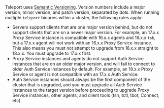 Teleport uses [Semantic Versioning](https://semver.org/). Version numbers
include a major version, minor version, and patch version, separated by dots.
When running multiple `teleport` binaries within a cluster, the following rules
apply:

- Servers support clients that are one major version behind, but do not support
  clients that are on a newer major version. For example, an 17.x.x Proxy
  Service instance is compatible with 16.x.x agents and 16.x.x `tsh`, but a
  17.x.x agent will not work with an 16.x.x Proxy Service instance. This also
  means you must not attempt to upgrade from 16.x.x straight to 18.x.x. You must
  upgrade to 17.x.x first.
- Proxy Service instances and agents do not support Auth Service instances that
  are on an older major version, and will fail to connect to older Auth Service
  instances by default. For example, an 18.x.x Proxy Service or agent is not
  compatible with an 17.x.x Auth Service.
- Auth Service instances should always be the first component of the cluster that
  is upgraded, and you must upgrade all Auth Service instances to the target version
  before proceeding to upgrade Proxy Service instances, other agents, and client tools (tsh, tctl, tbot, Connect, etc).
